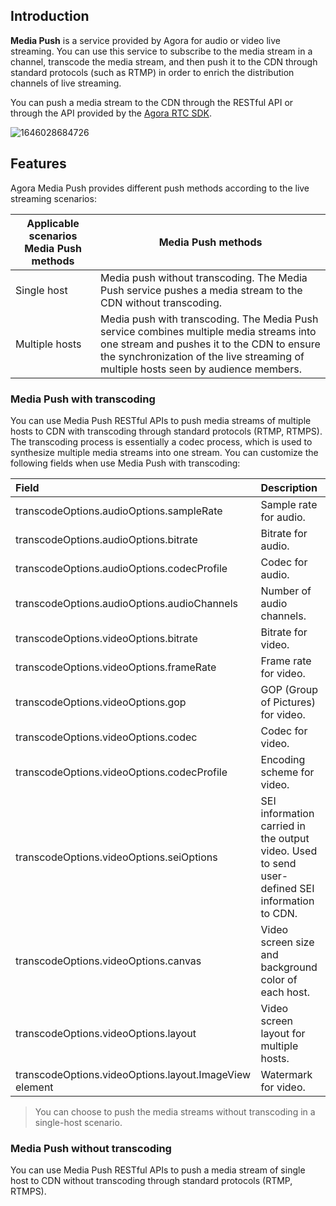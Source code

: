 
## Introduction
**Media Push** is a service provided by Agora for audio or video live streaming. You can use this service to subscribe to the media stream in a channel, transcode the media stream, and then push it to the CDN through standard protocols (such as RTMP) in order to enrich the distribution channels of live streaming.

You can push a media stream to the CDN through the RESTful API or through the API provided by the [Agora RTC SDK](https://docs.agora.io/en/InteractiveBroadcast/cdn_streaming_android?platform=Android).

![1646028684726](https://web-cdn.agora.io/docs-files/1646028684726)

## Features

Agora Media Push provides different push methods according to the live streaming scenarios:


| Applicable scenarios Media Push methods | Media Push methods | 
| ---------------- | ---------------- | 
| Single host   | Media push without transcoding. The Media Push service pushes a media stream to the CDN without transcoding.      |
|Multiple hosts   | Media push with transcoding. The Media Push service combines multiple media streams into one stream and pushes it to the CDN to ensure the synchronization of the live streaming of multiple hosts seen by audience members.    |

### Media Push with transcoding

You can use Media Push RESTful APIs to push media streams of multiple hosts to CDN with transcoding through standard protocols (RTMP, RTMPS).
The transcoding process is essentially a codec process, which is used to synthesize multiple media streams into one stream. You can customize the following fields when use Media Push with transcoding:

| Field                                          | Description                                                  |
| :--------------------------------------------- | :----------------------------------------------------------- |
| transcodeOptions.audioOptions.sampleRate       | Sample rate for audio.                                       |
| transcodeOptions.audioOptions.bitrate          | Bitrate for audio.                                           |
| transcodeOptions.audioOptions.codecProfile     |  Codec for audio.                                   |
| transcodeOptions.audioOptions.audioChannels    | Number of audio channels.                                    |
| transcodeOptions.videoOptions.bitrate          | Bitrate for video.                                           |
| transcodeOptions.videoOptions.frameRate        | Frame rate for video.                                        |
| transcodeOptions.videoOptions.gop              | GOP (Group of Pictures) for video.                            |
| transcodeOptions.videoOptions.codec     | Codec for video.                                      |
| transcodeOptions.videoOptions.codecProfile     | Encoding scheme for video.                                   |
| transcodeOptions.videoOptions.seiOptions     | SEI information carried in the output video. Used to send user-defined SEI information to CDN. |
| transcodeOptions.videoOptions.canvas           | Video screen size and background color of each host.         |
| transcodeOptions.videoOptions.layout           | Video screen layout for multiple hosts.                      |
| transcodeOptions.videoOptions.layout.ImageView element | Watermark for video.                                         |

> You can choose to push the media streams without transcoding in a single-host scenario.

### Media Push without transcoding

You can use Media Push RESTful APIs to push a media stream of single host to CDN without transcoding through standard protocols (RTMP, RTMPS).